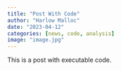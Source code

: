 ```yaml
---
title: "Post With Code"
author: "Harlow Malloc"
date: "2023-04-12"
categories: [news, code, analysis]
image: "image.jpg"
---
```


This is a post with executable code.
